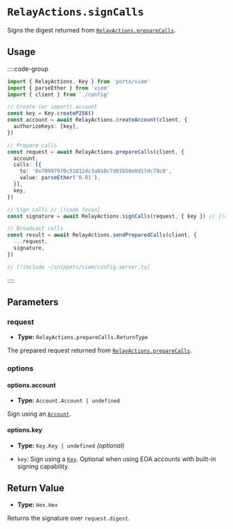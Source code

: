 # `RelayActions.signCalls`

Signs the digest returned from [`RelayActions.prepareCalls`](/sdk/viem/RelayActions/prepareCalls).

## Usage

::::code-group

```ts twoslash [example.ts]
import { RelayActions, Key } from 'porto/viem'
import { parseEther } from 'viem'
import { client } from './config'

// Create (or import) account
const key = Key.createP256()
const account = await RelayActions.createAccount(client, {
  authorizeKeys: [key],
})

// Prepare calls
const request = await RelayActions.prepareCalls(client, {
  account,
  calls: [{
    to: '0x70997970c51812dc3a010c7d01b50e0d17dc79c8',
    value: parseEther('0.01'),
  }],
  key,
})

// Sign calls // [!code focus]
const signature = await RelayActions.signCalls(request, { key }) // [!code focus]

// Broadcast calls
const result = await RelayActions.sendPreparedCalls(client, {
  ...request,
  signature,
})
```

```ts twoslash [config.ts] filename="config.ts"
// [!include ~/snippets/viem/config.server.ts]
```

::::

## Parameters

### request

- **Type:** `RelayActions.prepareCalls.ReturnType`

The prepared request returned from [`RelayActions.prepareCalls`](/sdk/viem/RelayActions/prepareCalls).

### options

#### options.account

- **Type:** `Account.Account | undefined`

Sign using an [`Account`](/sdk/viem/Account).

#### options.key

- **Type:** `Key.Key | undefined` *(optional)*

- `key`: Sign using a [`Key`](/sdk/viem/Key). Optional when using EOA accounts with built-in signing capability.

## Return Value

- **Type:** `Hex.Hex`

Returns the signature over `request.digest`.
